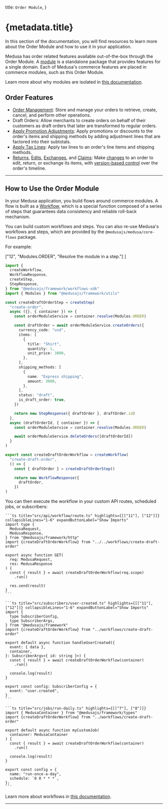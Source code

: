 
  title: `Order Module`,
}

# {metadata.title}

In this section of the documentation, you will find resources to learn more about the Order Module and how to use it in your application.

Medusa has order related features available out-of-the-box through the Order Module. A [module](!docs!/learn/fundamentals/modules) is a standalone package that provides features for a single domain. Each of Medusa's commerce features are placed in commerce modules, such as this Order Module.

<Note>

Learn more about why modules are isolated in [this documentation](!docs!/learn/fundamentals/modules/isolation).

</Note>

## Order Features

- [Order Management](./concepts/page.mdx): Store and manage your orders to retrieve, create, cancel, and perform other operations.
- Draft Orders: Allow merchants to create orders on behalf of their customers as draft orders that later are transformed to regular orders.
- [Apply Promotion Adjustments](./promotion-adjustments/page.mdx): Apply promotions or discounts to the order's items and shipping methods by adding adjustment lines that are factored into their subtotals.
- [Apply Tax Lines](./tax-lines/page.mdx): Apply tax lines to an order's line items and shipping methods.
- [Returns](./return/page.mdx), [Edits](./edit/page.mdx), [Exchanges](./exchange/page.mdx), and [Claims](./claim/page.mdx): Make [changes](./order-change/page.mdx) to an order to edit, return, or exchange its items, with [version-based control](./order-versioning/page.mdx) over the order's timeline.

---

## How to Use the Order Module

In your Medusa application, you build flows around commerce modules. A flow is built as a [Workflow](!docs!/learn/fundamentals/workflows), which is a special function composed of a series of steps that guarantees data consistency and reliable roll-back mechanism. 

You can build custom workflows and steps. You can also re-use Medusa's workflows and steps, which are provided by the `@medusajs/medusa/core-flows` package.

For example:

  ["12", "Modules.ORDER", "Resolve the module in a step."]
]

```ts title="src/workflows/create-draft-order.ts" highlights={highlights}
import { 
  createWorkflow, 
  WorkflowResponse,
  createStep,
  StepResponse,
} from "@medusajs/framework/workflows-sdk"
import { Modules } from "@medusajs/framework/utils"

const createDraftOrderStep = createStep(
  "create-order",
  async ({}, { container }) => {
    const orderModuleService = container.resolve(Modules.ORDER)

    const draftOrder = await orderModuleService.createOrders({
      currency_code: "usd",
      items: [
        {
          title: "Shirt",
          quantity: 1,
          unit_price: 3000,
        },
      ],
      shipping_methods: [
        {
          name: "Express shipping",
          amount: 3000,
        },
      ],
      status: "draft",
      is_draft_order: true,
    })

    return new StepResponse({ draftOrder }, draftOrder.id)
  },
  async (draftOrderId, { container }) => {
    const orderModuleService = container.resolve(Modules.ORDER)

    await orderModuleService.deleteOrders([draftOrderId])
  }
)

export const createDraftOrderWorkflow = createWorkflow(
  "create-draft-order",
  () => {
    const { draftOrder } = createDraftOrderStep()

    return new WorkflowResponse({
      draftOrder,
    })
)
```

You can then execute the workflow in your custom API routes, scheduled jobs, or subscribers:

<CodeTabs group="resource-types">
  <CodeTab label="API Route" value="api-route">
    
    ```ts title="src/api/workflow/route.ts" highlights={[["11"], ["12"]]} collapsibleLines="1-6" expandButtonLabel="Show Imports"
    import type {
      MedusaRequest,
      MedusaResponse,
    } from "@medusajs/framework/http"
    import {createDraftOrderWorkflow} from "../../workflows/create-draft-order"

    export async function GET(
      req: MedusaRequest,
      res: MedusaResponse
    ) {
      const { result } = await createDraftOrderWorkflow(req.scope)
        .run()

      res.send(result)
    }
    ```

  </CodeTab>
  <CodeTab label="Subscriber" value="subscriber">
    
    ```ts title="src/subscribers/user-created.ts" highlights={[["11"], ["12"]]} collapsibleLines="1-6" expandButtonLabel="Show Imports"
    import {
      type SubscriberConfig,
      type SubscriberArgs,
    } from "@medusajs/framework"
    import {createDraftOrderWorkflow} from "../workflows/create-draft-order"

    export default async function handleUserCreated({
      event: { data },
      container,
    }: SubscriberArgs<{ id: string }>) {
      const { result } = await createDraftOrderWorkflow(container)
        .run()

      console.log(result)
    }

    export const config: SubscriberConfig = {
      event: "user.created",
    }
    ```

  </CodeTab>
  <CodeTab label="Scheduled Job" value="scheduled-job">
    
    ```ts title="src/jobs/run-daily.ts" highlights={[["7"], ["8"]]}
    import { MedusaContainer } from "@medusajs/framework/types"
    import {createDraftOrderWorkflow} from "../workflows/create-draft-order"

    export default async function myCustomJob(
      container: MedusaContainer
    ) {
      const { result } = await createDraftOrderWorkflow(container)
        .run()

      console.log(result)
    }

    export const config = {
      name: "run-once-a-day",
      schedule: `0 0 * * *`,
    };
    ```

  </CodeTab>
</CodeTabs>

Learn more about workflows in [this documentation](!docs!/learn/fundamentals/workflows).

---

<CommerceModuleSections name="Order" />